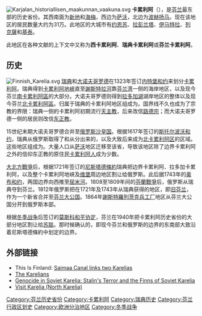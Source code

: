 {{unreferenced|time=2013-08-17T15:52:33+00:00}}
[[File:Karjalan_historiallisen_maakunnan_vaakuna.svg|thumb]]
'''卡累利阿'''（{{lang-fi|Karjala}}），是[[芬兰|芬兰]]最东部的历史省份。其西南面为[[新地_(历史省份)|新地]]和[[海梅|海梅]]，西边为[[萨沃|萨沃]]，北边为[[波赫扬马|波赫扬马]]。现在该地区的居民数量大约为31万。此地区的大城市有[[约恩苏|约恩苏]]、[[拉彭兰塔|拉彭兰塔]]、[[伊马特拉|伊马特拉]]、[[列克薩|列克薩]]和[[基泰_(芬兰)|基泰]]。

此地区在各种文献的上下文中又称为'''西卡累利阿'''、'''瑞典卡累利阿'''或'''芬兰卡累利阿'''。

== 历史 ==
[[File:Finnish_Karelia.svg|thumb]]
[[瑞典|瑞典]]和[[大诺夫哥罗德|大诺夫哥罗德]]在1323年签订[[内特堡和约|内特堡和约]]来划分[[卡累利阿|卡累利阿]]。瑞典得到[[卡累利阿地峽|卡累利阿地峽]]直至[[謝斯特拉河_(列寧格勒州)|謝斯特拉河]]靠[[芬兰湾|芬兰湾]]一侧的海岸地区，以及现今芬兰[[南卡累利阿區|南卡累利阿區]]的大部分。大诺夫哥罗德则得到[[拉多加湖|拉多加湖]]湖岸地区的整体以及现今芬兰[[北卡累利阿區|北卡累利阿區]]。归属于瑞典的卡累利阿地区组成为{{link-fi|维堡城堡省|Viipurin linnalääni}}。国界线不久也成为了宗教的界限：瑞典一侧的卡累利阿初期流行[[天主教|天主教]]，后来改信[[信義宗|路德宗]]；而大诺夫哥罗德一侧的居民则改信[[正教會|东正教]]。

15世纪末期大诺夫哥罗德合并至[[俄罗斯沙皇国|俄罗斯沙皇国]]。根据1617年签订的[[斯托尔波沃和约|斯托尔波沃和约]]，瑞典从俄罗斯取得了{{link-fi|拉多加卡累利阿|Laatokan Karjala}}和从{{link-fi|奥努斯卡累利阿|Aunuksen Karjala}}分出来的{{link-fi|边界卡累利阿|Raja-Karjala}}，以及大致后来成为[[北卡累利阿区|北卡累利阿区]]的区域。这些地区组成为{{link-fi|凯基萨尔米省|Käkisalmen lääni}}。大量人口从[[萨沃|萨沃]]地区迁移至该省，导致该地区除了边界卡累利阿之外的信仰东正教的原住民[[卡累利阿人|卡累利阿人]]成为少数。

[[大北方戰爭|大北方戰爭]]后，根据1721年签订的[[尼斯塔德條約|尼斯塔德條約]]瑞典把边界卡累利阿、拉多加卡累利阿，以及整个卡累利阿地峡及[[维堡|维堡]]周边地区割让给俄罗斯。此后据1743年的[[奥布和约|奥布和约]]，两国边界向西推至[[屈米河|屈米河]]。1808至1809年间的[[芬蘭戰爭|芬蘭戰爭]]后，俄罗斯从瑞典夺到芬兰。1812年俄罗斯把在1721年及1743年从瑞典获得的地区，即[[旧芬兰|旧芬兰]]，作为一个新省{{link-fi|维堡省|Viipurin lääni}}合并至[[芬兰大公国|芬兰大公国]]。1864年[[謝斯特羅列茨克兵工厂|謝斯特羅列茨克兵工厂]]地区从芬兰大公国分开到俄罗斯本部。

根据[[冬季战争|冬季战争]]后签订的[[莫斯科和平协定|莫斯科和平协定]]，芬兰在1940年把卡累利阿历史省份的大部分地区割让给[[苏联|苏联]]。那时候确认的，即现今芬兰和俄罗斯的边界的东南部大致沿着尼斯塔德條約中划定的边界。

== 外部链接 ==
* This Is Finland: [https://finland.fi/life-society/saimaa-canal-links-two-karelias/ Saimaa Canal links two Karelias] {{Wayback|url=https://finland.fi/life-society/saimaa-canal-links-two-karelias/ |date=20210627211749 }} {{en}}
* [http://www.eki.ee/books/redbook/karelians.shtml The Karelians] {{Wayback|url=http://www.eki.ee/books/redbook/karelians.shtml |date=20130117095800 }} {{en}}
* [http://www.genealogia.fi/emi/art/article255e.htm Genocide in Soviet Karelia: Stalin's Terror and the Finns of Soviet Karelia] {{Wayback|url=http://www.genealogia.fi/emi/art/article255e.htm |date=20201209224854 }} {{en}}
* [https://www.visitkarelia.fi/en/ Visit Karelia (North Karelia)] {{Wayback|url=https://www.visitkarelia.fi/en/ |date=20210513220838 }} {{en}} {{fi}} {{ru}}

{{芬兰历史省份}}

[[Category:芬兰历史省份|Category:芬兰历史省份]]
[[Category:卡累利阿|Category:卡累利阿]]
[[Category:瑞典历史|Category:瑞典历史]]
[[Category:芬兰行政区划史|Category:芬兰行政区划史]]
[[Category:欧洲分治地区|Category:欧洲分治地区]]
[[Category:冬季战争|Category:冬季战争]]